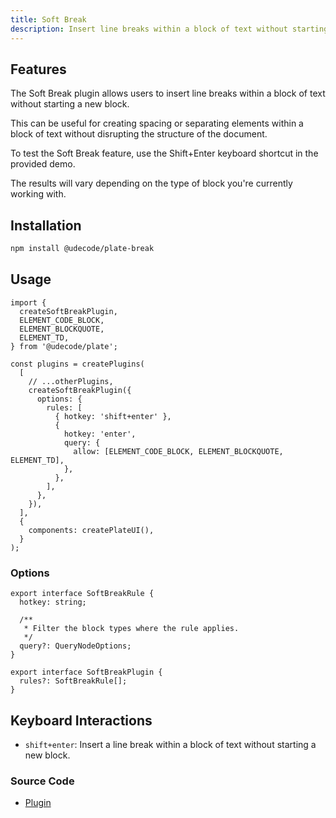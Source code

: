 ```yaml
---
title: Soft Break
description: Insert line breaks within a block of text without starting a new block.
---
```


<ComponentPreview name="playground-demo" id="softbreak" />

## Features

The Soft Break plugin allows users to insert line breaks within a block of text without starting a new block.

This can be useful for creating spacing or separating elements within a block of text without disrupting the structure of the document.

To test the Soft Break feature, use the Shift+Enter keyboard shortcut in the provided demo.

The results will vary depending on the type of block you're currently working with.

## Installation

```bash
npm install @udecode/plate-break
```

## Usage

```tsx
import {
  createSoftBreakPlugin,
  ELEMENT_CODE_BLOCK,
  ELEMENT_BLOCKQUOTE,
  ELEMENT_TD,
} from '@udecode/plate';

const plugins = createPlugins(
  [
    // ...otherPlugins,
    createSoftBreakPlugin({
      options: {
        rules: [
          { hotkey: 'shift+enter' },
          {
            hotkey: 'enter',
            query: {
              allow: [ELEMENT_CODE_BLOCK, ELEMENT_BLOCKQUOTE, ELEMENT_TD],
            },
          },
        ],
      },
    }),
  ],
  {
    components: createPlateUI(),
  }
);
```

### Options

```tsx
export interface SoftBreakRule {
  hotkey: string;

  /**
   * Filter the block types where the rule applies.
   */
  query?: QueryNodeOptions;
}

export interface SoftBreakPlugin {
  rules?: SoftBreakRule[];
}
```

## Keyboard Interactions

- `shift+enter`: Insert a line break within a block of text without starting a new block.

### Source Code

- [Plugin](https://github.com/udecode/plate/blob/main/packages/break/src/soft-break/createSoftBreakPlugin.ts)
